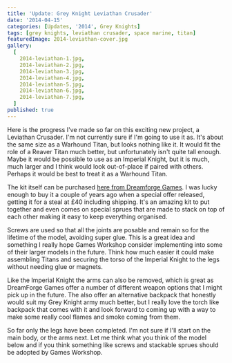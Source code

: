 ```yaml
---
title: 'Update: Grey Knight Leviathan Crusader'
date: '2014-04-15'
categories: [Updates, '2014', Grey Knights]
tags: [grey knights, leviathan crusader, space marine, titan]
featuredImage: 2014-leviathan-cover.jpg
gallery:
  [
    2014-leviathan-1.jpg,
    2014-leviathan-2.jpg,
    2014-leviathan-3.jpg,
    2014-leviathan-4.jpg,
    2014-leviathan-5.jpg,
    2014-leviathan-6.jpg,
    2014-leviathan-7.jpg,
  ]
published: true
---
```


Here is the progress I've made so far on this exciting new project, a Leviathan Crusader. I'm not currently sure if I'm
going to use it as. It's about the same size as a Warhound Titan, but looks nothing like it. It would fit the role of a
Reaver Titan much better, but unfortunately isn't quite tall enough. Maybe it would be possible to use as an Imperial
Knight, but it is much, much larger and I think would look out-of-place if paired with others. Perhaps it would be
best to treat it as a Warhound Titan.

The kit itself can be purchased [here from Dreamforge Games](http://dreamforge-games.com/products/leviathan-crusader).
I was lucky enough to buy it a couple of years ago when a special offer released, getting it for a steal at £40
including shipping. It's an amazing kit to put together and even comes on special sprues that are made to stack on
top of each other making it easy to keep everything organised.

Screws are used so that all the joints are posable and remain so for the lifetime of the model, avoiding super glue.
This is a great idea and something I really hope Games Workshop consider implementing into some of their larger models
in the future. Think how much easier it could make assembling Titans and securing the torso of the Imperial Knight to
the legs without needing glue or magnets.

Like the Imperial Knight the arms can also be removed, which is great as DreamForge Games offer a number of different
weapon options that I might pick up in the future. The also offer an alternative backpack that honestly would suit
my Grey Knight army much better, but I really love the torch like backpack that comes with it and look forward to
coming up with a way to make some really cool flames and smoke coming from them.

So far only the legs have been completed. I'm not sure if I'll start on the main body, or the arms next. Let me think
what you think of the model below and if you think something like screws and stackable sprues should be adopted by
Games Workshop.
